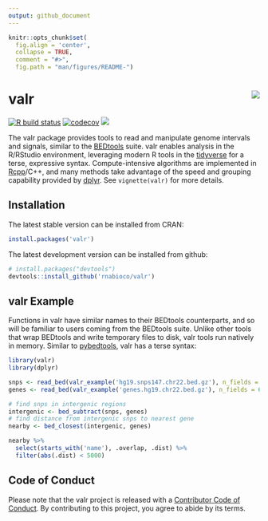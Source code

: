 ```yaml
---
output: github_document
---
```


```r
knitr::opts_chunk$set(
  fig.align = 'center',
  collapse = TRUE,
  comment = "#>",
  fig.path = "man/figures/README-")
```

# valr <img src="man/figures/logo.png" align="right" />

<!-- badges: start -->
[![R build status](https://github.com/rnabioco/valr/workflows/R-CMD-check/badge.svg)](https://github.com/rnabioco/valr/actions)
[![codecov](https://codecov.io/gh/rnabioco/valr/branch/master/graph/badge.svg)](https://codecov.io/gh/rnabioco/valr)
[![](https://www.r-pkg.org/badges/version/valr)](https://CRAN.R-project.org/package=valr)
<!-- badges: end -->

The valr package provides tools to read and manipulate genome intervals and signals, similar to the [BEDtools](http://bedtools.readthedocs.io/en/latest/) suite. valr enables analysis in the R/RStudio environment, leveraging modern R tools in the [tidyverse](http://tidyverse.org) for a terse, expressive syntax. Compute-intensive algorithms are implemented in [Rcpp](http://www.rcpp.org)/C++, and many methods take advantage of the speed and grouping capability provided by [dplyr](http://dplyr.tidyverse.org). See `vignette(valr)` for more details.

## Installation

The latest stable version can be installed from CRAN:

``` r
install.packages('valr')
```

The latest development version can be installed from github:

``` r
# install.packages("devtools")
devtools::install_github('rnabioco/valr')
```

## valr Example
Functions in valr have similar names to their BEDtools counterparts, and so will be familiar to users coming from the BEDtools suite. Unlike other tools that wrap BEDtools and write temporary files to disk, valr tools run natively in memory. Similar to [pybedtools](https://daler.github.io/pybedtools/#why-pybedtools), valr has a terse syntax:

```r
library(valr)
library(dplyr)

snps <- read_bed(valr_example('hg19.snps147.chr22.bed.gz'), n_fields = 6)
genes <- read_bed(valr_example('genes.hg19.chr22.bed.gz'), n_fields = 6)

# find snps in intergenic regions
intergenic <- bed_subtract(snps, genes)
# find distance from intergenic snps to nearest gene
nearby <- bed_closest(intergenic, genes)

nearby %>%
  select(starts_with('name'), .overlap, .dist) %>%
  filter(abs(.dist) < 5000)
```

## Code of Conduct

Please note that the valr project is released with a [Contributor Code of Conduct](https://rnabioco.github.io/valr/CODE_OF_CONDUCT.html). By contributing to this project, you agree to abide by its terms.
